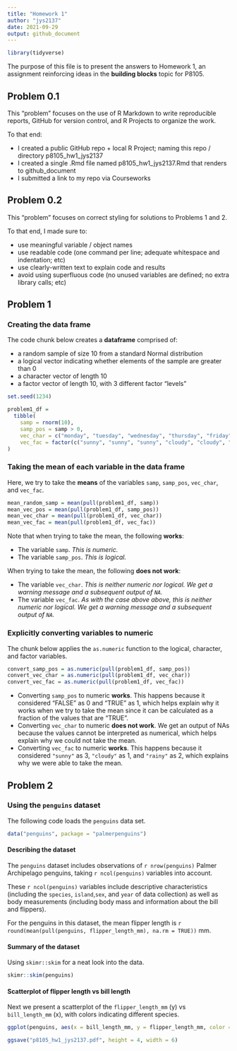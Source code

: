 ```yaml
---
title: "Homework 1"
author: "jys2137"
date: 2021-09-29
output: github_document
---
```


```r
library(tidyverse)
```

The purpose of this file is to present the answers to Homework 1, an assignment reinforcing ideas in the **building blocks** topic for P8105. 


## Problem 0.1

This “problem” focuses on the use of R Markdown to write reproducible reports, GitHub for version control, and R Projects to organize the work.

To that end:
  
* I created a public GitHub repo + local R Project; naming this repo / directory p8105_hw1_jys2137
* I created a single .Rmd file named p8105_hw1_jys2137.Rmd that renders to github_document
* I submitted a link to my repo via Courseworks


## Problem 0.2

This “problem” focuses on correct styling for solutions to Problems 1 and 2. 

To that end, I made sure to:
  
* use meaningful variable / object names
* use readable code (one command per line; adequate whitespace and indentation; etc)
* use clearly-written text to explain code and results
* avoid using superfluous code (no unused variables are defined; no extra library calls; etc)


## Problem 1

### Creating the data frame

The code chunk below creates a **dataframe** comprised of:
  
* a random sample of size 10 from a standard Normal distribution
* a logical vector indicating whether elements of the sample are greater than 0
* a character vector of length 10
* a factor vector of length 10, with 3 different factor "levels"

```r
set.seed(1234)

problem1_df = 
  tibble(
    samp = rnorm(10),
    samp_pos = samp > 0,
    vec_char = c("monday", "tuesday", "wednesday", "thursday", "friday", "saturday", "sunday", "someday", "birthday", "yesterday"),
    vec_fac = factor(c("sunny", "sunny", "sunny", "cloudy", "cloudy", "cloudy", "rainy", "rainy", "rainy", "rainy"))
)
```

### Taking the mean of each variable in the data frame

Here, we try to take the **means** of the variables `samp`, `samp_pos`, `vec_char`, and `vec_fac`.

```r
mean_random_samp = mean(pull(problem1_df, samp))
mean_vec_pos = mean(pull(problem1_df, samp_pos))
mean_vec_char = mean(pull(problem1_df, vec_char))
mean_vec_fac = mean(pull(problem1_df, vec_fac))
```

Note that when trying to take the mean, the following **works**:
  
* The variable `samp`. _This is numeric._ 
* The variable `samp_pos`. _This is logical._

When trying to take the mean, the following **does not work**:

* The variable `vec_char`. _This is neither numeric nor logical. We get a warning message and a subsequent output of `NA`._
* The variable `vec_fac`. _As with the case above above, this is neither numeric nor logical. We get a warning message and a subsequent output of `NA`._

### Explicitly converting variables to numeric

The chunk below applies the `as.numeric` function to the logical, character, and factor variables.

```r

convert_samp_pos = as.numeric(pull(problem1_df, samp_pos))
convert_vec_char = as.numeric(pull(problem1_df, vec_char))
convert_vec_fac = as.numeric(pull(problem1_df, vec_fac))
```

* Converting `samp_pos` to numeric **works**. This happens because it considered "FALSE" as 0 and "TRUE" as 1, which helps explain why it works when we try to take the mean since it can be calculated as a fraction of the values that are "TRUE".
* Converting `vec_char` to numeric **does not work**. We get an output of NAs because the values cannot be interpreted as numerical, which helps explain why we could not take the mean.
* Converting `vec_fac` to numeric **works**. This happens because it considered `"sunny"` as 3, `"cloudy"` as 1, and `"rainy"` as 2, which explains why we were able to take the mean.


## Problem 2

### Using the `penguins` dataset

The following code loads the `penguins` data set.

```r
data("penguins", package = "palmerpenguins")
```

#### Describing the dataset
The `penguins` dataset includes observations of `r nrow(penguins)` Palmer Archipelago penguins, taking `r ncol(penguins)` variables into account. 

These `r ncol(penguins)` variables include descriptive characteristics (including the `species`, `island`,`sex`, and `year` of data collection) as well as body measurements (including body mass and information about the bill and flippers).

For the penguins in this dataset, the mean flipper length  is `r round(mean(pull(penguins, flipper_length_mm), na.rm = TRUE))` mm.

#### Summary of the dataset

Using `skimr::skim` for a neat look into the data.

```r
skimr::skim(penguins)
```

#### Scatterplot of flipper length vs bill length

Next we present a scatterplot of the `flipper_length_mm` (y) vs `bill_length_mm` (x), with colors indicating different species.

```r
ggplot(penguins, aes(x = bill_length_mm, y = flipper_length_mm, color = species)) + geom_point()
```

```r
ggsave("p8105_hw1_jys2137.pdf", height = 4, width = 6)
```